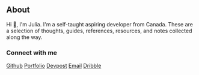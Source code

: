 ## About

Hi 👋, I'm Julia. I'm a self-taught aspiring developer from Canada.
These are a selection of thoughts, guides, references, resources, and notes collected along the way.

### Connect with me

<a href="https://github.com/dejmedus">Github</a>
<a href="https://www.juliab.dev">Portfolio</a>
<a href="https://devpost.com/dejmedus">Devpost</a>
<a href="mailto:hi@juliab.dev">Email</a>
<a href="https://dribbble.com/dejmedus">Dribble</a>
